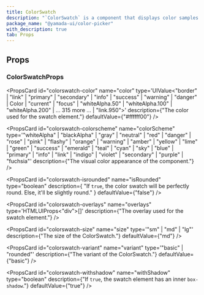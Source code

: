 ```yaml
---
title: ColorSwatch
description: "`ColorSwatch` is a component that displays color samples."
package_name: "@yamada-ui/color-picker"
with_description: true
tab: Props
---
```


## Props

### ColorSwatchProps

<PropsCard
  id="colorswatch-color"
  name="color"
  type='UIValue<"border" | "link" | "primary" | "secondary" | "info" | "success" | "warning" | "danger" | Color | "current" | "focus" | "whiteAlpha.50" | "whiteAlpha.100" | "whiteAlpha.200" | ... 315 more ... | "link.950">'
  description={"The color used for the swatch element."}
  defaultValue={"#ffffff00"}
/>

<PropsCard
  id="colorswatch-colorscheme"
  name="colorScheme"
  type='"whiteAlpha" | "blackAlpha" | "gray" | "neutral" | "red" | "danger" | "rose" | "pink" | "flashy" | "orange" | "warning" | "amber" | "yellow" | "lime" | "green" | "success" | "emerald" | "teal" | "cyan" | "sky" | "blue" | "primary" | "info" | "link" | "indigo" | "violet" | "secondary" | "purple" | "fuchsia"'
  description={"The visual color appearance of the component."}
/>

<PropsCard
  id="colorswatch-isrounded"
  name="isRounded"
  type="boolean"
  description={
    "If `true`, the color swatch will be perfectly round. Else, it'll be slightly round."
  }
  defaultValue={"false"}
/>

<PropsCard
  id="colorswatch-overlays"
  name="overlays"
  type='HTMLUIProps<"div">[]'
  description={"The overlay used for the swatch element."}
/>

<PropsCard
  id="colorswatch-size"
  name="size"
  type='"sm" | "md" | "lg"'
  description={"The size of the ColorSwatch."}
  defaultValue={"md"}
/>

<PropsCard
  id="colorswatch-variant"
  name="variant"
  type='"basic" | "rounded"'
  description={"The variant of the ColorSwatch."}
  defaultValue={"basic"}
/>

<PropsCard
  id="colorswatch-withshadow"
  name="withShadow"
  type="boolean"
  description={"If `true`, the swatch element has an inner `box-shadow`."}
  defaultValue={"true"}
/>
